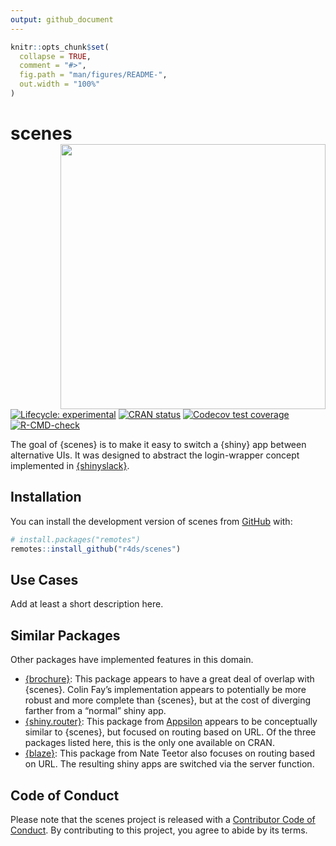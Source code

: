 ```yaml
---
output: github_document
---
```


<!-- README.md is generated from README.Rmd. Please edit that file -->

```r
knitr::opts_chunk$set(
  collapse = TRUE,
  comment = "#>",
  fig.path = "man/figures/README-",
  out.width = "100%"
)
```

# scenes <a href="https://r4ds.github.io/scenes/"><img src="man/figures/logo.svg" align="right" height="424" /></a>

<!-- badges: start -->
[![Lifecycle: experimental](https://img.shields.io/badge/lifecycle-experimental-orange.svg)](https://lifecycle.r-lib.org/articles/stages.html#experimental)
[![CRAN status](https://www.r-pkg.org/badges/version/scenes)](https://CRAN.R-project.org/package=scenes)
[![Codecov test coverage](https://codecov.io/gh/r4ds/scenes/branch/main/graph/badge.svg)](https://app.codecov.io/gh/r4ds/scenes?branch=main)
[![R-CMD-check](https://github.com/r4ds/scenes/actions/workflows/R-CMD-check.yaml/badge.svg)](https://github.com/r4ds/scenes/actions/workflows/R-CMD-check.yaml)
<!-- badges: end -->

The goal of {scenes} is to make it easy to switch a {shiny} app between alternative 
UIs. 
It was designed to abstract the login-wrapper concept implemented in [{shinyslack}](https://github.com/r4ds/shinyslack).

## Installation

You can install the development version of scenes from [GitHub](https://github.com/) with:

``` r
# install.packages("remotes")
remotes::install_github("r4ds/scenes")
```

## Use Cases

Add at least a short description here.

## Similar Packages

Other packages have implemented features in this domain.

-   [{brochure}](https://github.com/ColinFay/brochure): This package appears to have a great deal of overlap with {scenes}. Colin Fay's implementation appears to potentially be more robust and more complete than {scenes}, but at the cost of diverging farther from a "normal" shiny app.
-   [{shiny.router}](https://appsilon.com/shiny-router-020/): This package from [Appsilon](https://appsilon.com) appears to be conceptually similar to {scenes}, but focused on routing based on URL. Of the three packages listed here, this is the only one available on CRAN.
-   [{blaze}](https://github.com/nteetor/blaze): This package from Nate Teetor also focuses on routing based on URL. The resulting shiny apps are switched via the server function.

## Code of Conduct

Please note that the scenes project is released with a [Contributor Code of Conduct](https://contributor-covenant.org/version/2/1/CODE_OF_CONDUCT.html). By contributing to this project, you agree to abide by its terms.
